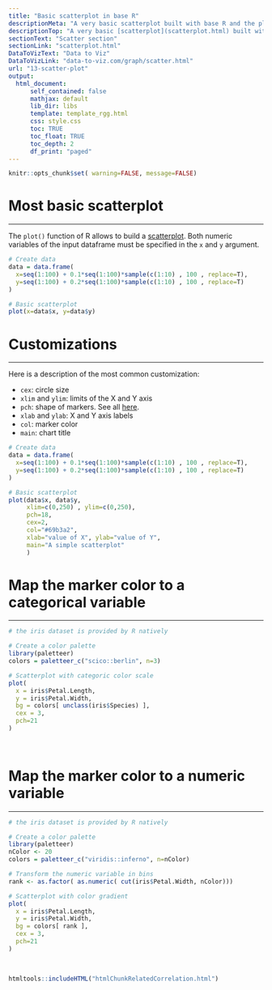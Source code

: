 ```yaml
---
title: "Basic scatterplot in base R"
descriptionMeta: "A very basic scatterplot built with base R and the plot() function. Explanation and code provided."
descriptionTop: "A very basic [scatterplot](scatterplot.html) built with base R and the `plot()` function. Explanation and code provided."
sectionText: "Scatter section"
sectionLink: "scatterplot.html"
DataToVizText: "Data to Viz"
DataToVizLink: "data-to-viz.com/graph/scatter.html"
url: "13-scatter-plot"
output:
  html_document:
      self_contained: false    
      mathjax: default
      lib_dir: libs
      template: template_rgg.html
      css: style.css
      toc: TRUE
      toc_float: TRUE
      toc_depth: 2
      df_print: "paged"
---
```



```r
knitr::opts_chunk$set( warning=FALSE, message=FALSE)
```

<div class="container">




# Most basic scatterplot
***

<div class = "row">

<div class = "col-md-6  col-sm-12 align-self-center">

The `plot()` function of R allows to build a [scatterplot](scatterplot.html). Both numeric variables of the input dataframe must be specified in the `x` and `y` argument.


</div>


<div class = "col-md-6  col-sm-12">

```r
# Create data
data = data.frame(
  x=seq(1:100) + 0.1*seq(1:100)*sample(c(1:10) , 100 , replace=T),
  y=seq(1:100) + 0.2*seq(1:100)*sample(c(1:10) , 100 , replace=T)
)

# Basic scatterplot
plot(x=data$x, y=data$y)
```
</div>
</div>





# Customizations
***

<div class = "row">

<div class = "col-md-6  col-sm-12 align-self-center">

Here is a description of the most common customization:  

- `cex`: circle size
- `xlim` and `ylim`: limits of the X and Y axis
- `pch`: shape of markers. See all [here](6-graph-parameters-reminder.html).
- `xlab` and `ylab`: X and Y axis labels
- `col`: marker color
- `main`: chart title


</div>


<div class = "col-md-6  col-sm-12">

```r
# Create data
data = data.frame(
  x=seq(1:100) + 0.1*seq(1:100)*sample(c(1:10) , 100 , replace=T),
  y=seq(1:100) + 0.2*seq(1:100)*sample(c(1:10) , 100 , replace=T)
)

# Basic scatterplot
plot(data$x, data$y,
     xlim=c(0,250) , ylim=c(0,250), 
     pch=18, 
     cex=2, 
     col="#69b3a2",
     xlab="value of X", ylab="value of Y",
     main="A simple scatterplot"
     )
```
</div>
</div>











# Map the marker color to a categorical variable
***



```r
# the iris dataset is provided by R natively

# Create a color palette
library(paletteer)
colors = paletteer_c("scico::berlin", n=3)

# Scatterplot with categoric color scale
plot(
  x = iris$Petal.Length,
  y = iris$Petal.Width,
  bg = colors[ unclass(iris$Species) ],
  cex = 3,
  pch=21
)
     
    
```













# Map the marker color to a numeric variable
***

```r
# the iris dataset is provided by R natively

# Create a color palette
library(paletteer)
nColor <- 20
colors = paletteer_c("viridis::inferno", n=nColor)

# Transform the numeric variable in bins
rank <- as.factor( as.numeric( cut(iris$Petal.Width, nColor)))

# Scatterplot with color gradient
plot(
  x = iris$Petal.Length, 
  y = iris$Petal.Width,
  bg = colors[ rank ],
  cex = 3,
  pch=21
)
     
    
```








<!-- Close container -->
</div>




```r
htmltools::includeHTML("htmlChunkRelatedCorrelation.html")
```
